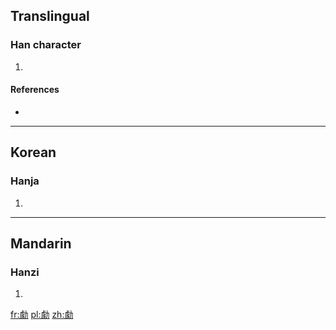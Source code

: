 ==Translingual==

===Han character===
{{Han char|rn=19|rad=力|as=13|sn=15|four=|canj=XYOKS,YOKS|ids=⿰豦力}}

# {{defn|Han|sort=力13}}

====References====
* {{Han ref|kx=0149.280|dkj=02454|dj=0337.110|hdz=10381.100|uh=52EE|ud=21230}}

----

==Korean==

===Hanja===
{{ko-hanja|hangeul=거|rv=geo|mr=kŏ|y=ke}}

# {{defn|lang=ko|sort=力13}}

----

==Mandarin==

===Hanzi===
{{cmn-hanzi|pin=[[jù]] ([[ju4]])|wg=chü<sup>4</sup>}}

# {{defn|lang=cmn|sort=力13}}

[[fr:勮]]
[[pl:勮]]
[[zh:勮]]